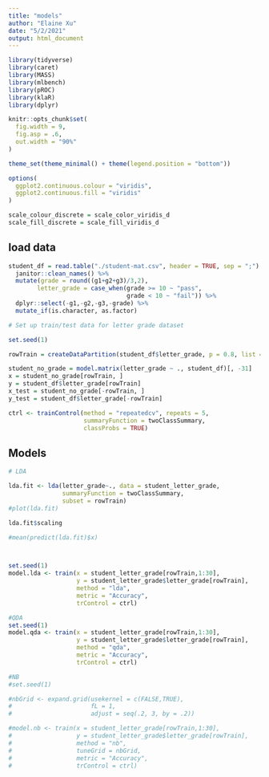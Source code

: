 ```yaml
---
title: "models"
author: "Elaine Xu"
date: "5/2/2021"
output: html_document
---
```


```r
library(tidyverse)
library(caret)
library(MASS)
library(mlbench)
library(pROC)
library(klaR)
library(dplyr)

knitr::opts_chunk$set(
  fig.width = 9,
  fig.asp = .6,
  out.width = "90%"
)

theme_set(theme_minimal() + theme(legend.position = "bottom"))

options(
  ggplot2.continuous.colour = "viridis",
  ggplot2.continuous.fill = "viridis"
)

scale_colour_discrete = scale_color_viridis_d
scale_fill_discrete = scale_fill_viridis_d
```

## load data

```r

student_df = read.table("./student-mat.csv", header = TRUE, sep = ";") %>%
  janitor::clean_names() %>%
  mutate(grade = round((g1+g2+g3)/3,2),
        letter_grade = case_when(grade >= 10 ~ "pass",
                                 grade < 10 ~ "fail")) %>%
  dplyr::select(-g1,-g2,-g3,-grade) %>%
  mutate_if(is.character, as.factor)
```

```r
# Set up train/test data for letter grade dataset

set.seed(1)

rowTrain = createDataPartition(student_df$letter_grade, p = 0.8, list = FALSE)

student_no_grade = model.matrix(letter_grade ~ ., student_df)[, -31]
x = student_no_grade[rowTrain, ]
y = student_df$letter_grade[rowTrain]
x_test = student_no_grade[-rowTrain, ]
y_test = student_df$letter_grade[-rowTrain]

ctrl <- trainControl(method = "repeatedcv", repeats = 5,
                     summaryFunction = twoClassSummary, 
                     classProbs = TRUE)
```

## Models

```r
# LDA

lda.fit <- lda(letter_grade~., data = student_letter_grade,
               summaryFunction = twoClassSummary,
               subset = rowTrain)
#plot(lda.fit)

lda.fit$scaling

#mean(predict(lda.fit)$x)



set.seed(1)
model.lda <- train(x = student_letter_grade[rowTrain,1:30],
                   y = student_letter_grade$letter_grade[rowTrain],
                   method = "lda",
                   metric = "Accuracy",
                   trControl = ctrl)

#QDA
set.seed(1)
model.qda <- train(x = student_letter_grade[rowTrain,1:30],
                   y = student_letter_grade$letter_grade[rowTrain],
                   method = "qda",
                   metric = "Accuracy",
                   trControl = ctrl)

#NB
#set.seed(1)

#nbGrid <- expand.grid(usekernel = c(FALSE,TRUE),
#                      fL = 1, 
#                      adjust = seq(.2, 3, by = .2))

#model.nb <- train(x = student_letter_grade[rowTrain,1:30],
#                  y = student_letter_grade$letter_grade[rowTrain],
#                  method = "nb",
#                  tuneGrid = nbGrid,
#                  metric = "Accuracy",
#                  trControl = ctrl)
```

